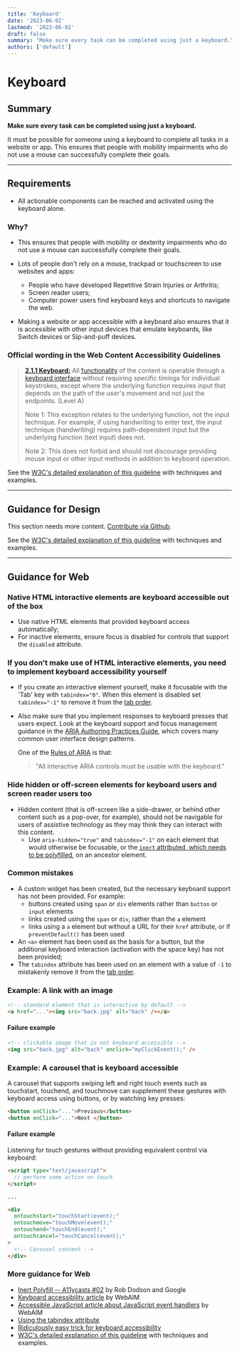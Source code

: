 ```yaml
---
title: 'Keyboard'
date: '2023-06-02'
lastmod: '2023-06-02'
draft: false
summary: "Make sure every task can be completed using just a keyboard."
authors: ['default']
---
```


# Keyboard

## Summary

**Make sure every task can be completed using just a keyboard.**

It must be possible for someone using a keyboard to complete all tasks in a website or app. This ensures that people with mobility impairments who do not use a mouse can successfully complete their goals.

---

## Requirements

* All actionable components can be reached and activated using the keyboard alone.

### Why?

* This ensures that people with mobility or dexterity impairments who do not use a mouse can successfully complete their goals.

* Lots of people don't rely on a mouse, trackpad or touchscreen to use websites and apps:
  * People who have developed Repetitive Strain Injuries or Arthritis;
  * Screen reader users;
  * Computer power users find keyboard keys and shortcuts to navigate the web.

* Making a website or app accessible with a keyboard also ensures that it is accessible with other input devices that emulate keyboards, like Switch devices or Sip-and-puff devices.

### Official wording in the Web Content Accessibility Guidelines

> [**2.1.1 Keyboard:**](https://www.w3.org/TR/UNDERSTANDING-WCAG20/keyboard-operation-keyboard-operable.html) All [functionality](https://www.w3.org/TR/UNDERSTANDING-WCAG20/keyboard-operation-keyboard-operable.html#functiondef) of the content is operable through a [keyboard interface](https://www.w3.org/TR/UNDERSTANDING-WCAG20/keyboard-operation-keyboard-operable.html#keybrd-interfacedef) without requiring specific timings for individual keystrokes, except where the underlying function requires input that depends on the path of the user's movement and not just the endpoints. (Level A)
>
> Note 1: This exception relates to the underlying function, not the input technique. For example, if using handwriting to enter text, the input technique (handwriting) requires path-dependent input but the underlying function (text input) does not.
>
> Note 2: This does not forbid and should not discourage providing mouse input or other input methods in addition to keyboard operation.

See the [W3C's detailed explanation of this guideline](https://www.w3.org/TR/UNDERSTANDING-WCAG20/keyboard-operation-keyboard-operable.html) with techniques and examples.

---

## Guidance for Design

This section needs more content. [Contribute via Github](https://github.com/web-accessibility-io/web-accessibility.io).

See the [W3C's detailed explanation of this guideline](https://www.w3.org/TR/UNDERSTANDING-WCAG20/keyboard-operation-keyboard-operable.html) with techniques and examples.

---

## Guidance for Web

### Native HTML interactive elements are keyboard accessible out of the box

* Use native HTML elements that provided keyboard access automatically;
* For inactive elements, ensure focus is disabled for controls that support the `disabled` attribute.

### If you don't make use of HTML interactive elements, you need to implement keyboard accessibility yourself

* If you create an interactive element yourself, make it focusable with the 'Tab' key with `tabindex="0"`. When this element is disabled set `tabindex="-1"` to remove it from the [tab order](/playbook/definitions#tab-order).
* Also make sure that you implement responses to keyboard presses that users expect. Look at the keyboard support and focus management guidance in the [ARIA Authoring Practices Guide](https://www.w3.org/TR/wai-aria-practices-1.1/), which covers many common user interface design patterns.

  One of the [Rules of ARIA](https://www.w3.org/TR/using-aria/#NOTES) is that:
  > "All interactive ARIA controls must be usable with the keyboard."

### Hide hidden or off-screen elements for keyboard users and screen reader users too

* Hidden content (that is off-screen like a side-drawer, or behind other content such as a pop-over, for example), should not be navigable for users of assistive technology as they may think they can interact with this content.
  * Use `aria-hidden="true"` and `tabindex="-1"` on each element that would otherwise be focusable, or the [`inert` attributed, which needs to be polyfilled](https://github.com/WICG/inert), on an ancestor element.

### Common mistakes

* A custom widget has been created, but the necessary keyboard support has not been provided. For example:
  * buttons created using `span` or `div` elements rather than `button` or `input` elements
  * links created using the `span` or `div`, rather than the `a` element
  * links using a `a` element but without a URL for their `href` attribute, or if `preventDefault()` has been used
* An `<a>` element has been used as the basis for a button, but the additional keyboard interaction (activation with the space key) has not been provided;
* The `tabindex` attribute has been used on an element with a value of `-1` to mistakenly remove it from the [tab order](/playbook/definitions#tab-order).

### Example: A link with an image

```html
<!-- standard element that is interactive by default -->
<a href="..."><img src="back.jpg" alt="back" /></a>
```

#### Failure example

```html
<!-- clickable image that is not keyboard accessible -->
<img src="back.jpg" alt="back" onclick="myClickEvent();" />
```

### Example: A carousel that is keyboard accessible

A carousel that supports swiping left and right touch events such as touchstart, touchend, and touchmove can supplement these gestures with keyboard access using buttons, or by watching key presses:

```html
<button onClick="...">Previous</button>
<button onClick="...">Next </button>
```

#### Failure example

Listening for touch gestures without providing equivalent control via keyboard:

```html
<script type="text/javascript">
  // perform some action on touch
</script>

...

<div
  ontouchstart="touchStart(event);"
  ontouchmove="touchMove(event);"
  ontouchend="touchEnd(event);"
  ontouchcancel="touchCancel(event);"
>
  <!-- Carousel content -->
</div>
```

### More guidance for Web

* [Inert Polyfill -- A11ycasts #02](https://www.youtube.com/watch?v=fGLp_gfMMGU&list=PLNYkxOF6rcICWx0C9LVWWVqvHlYJyqw7g) by Rob Dodson and Google
*   [Keyboard accessibility article](http://webaim.org/techniques/keyboard/) by WebAIM
*   [Accessible JavaScript article about JavaScript event handlers](https://webaim.org/techniques/javascript/eventhandlers) by WebAIM
*   [Using the tabindex attribute](https://www.paciellogroup.com/blog/2014/08/using-the-tabindex-attribute/)
*   [Ridiculously easy trick for keyboard accessibility](http://www.karlgroves.com/2014/11/24/ridiculously-easy-trick-for-keyboard-accessibility/)
*   [W3C's detailed explanation of this guideline](https://www.w3.org/TR/UNDERSTANDING-WCAG20/keyboard-operation-keyboard-operable.html) with techniques and examples.
